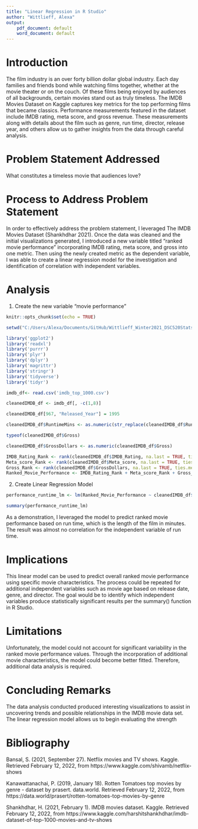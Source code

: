 ```yaml
---
title: "Linear Regression in R Studio"
author: "Wittlieff, Alexa"
output: 
    pdf_document: default
    word_document: default
---
```



# Introduction

The film industry is an over forty billion dollar global industry. Each day families and friends bond while watching films together, whether at the movie theater or on the couch. Of these films being enjoyed by audiences of all backgrounds, certain movies stand out as truly timeless. The IMDB Movies Dataset on Kaggle captures key metrics for the top performing films that became classics. Performance measurements featured in the dataset include IMDB rating, meta score, and gross revenue. These measurements along with details about the film such as genre, run time, director, release year, and others allow us to gather insights from the data through careful analysis.

# Problem Statement Addressed

What constitutes a timeless movie that audiences love?

# Process to Address Problem Statement

In order to effectively address the problem statement, I leveraged The IMDB Movies Dataset (Shankhdhar 2021). Once the data was cleaned and the initial visualizations generated, I introduced a new variable titled "ranked movie performance" incorporating IMDB rating, meta score, and gross into one metric. Then using the newly created metric as the dependent variable, I was able to create a linear regression model for the investigation and identification of correlation with independent variables.

# Analysis

1. Create the new variable "movie performance"

```r
knitr::opts_chunk$set(echo = TRUE)
```

```r
setwd("C:/Users/Alexa/Documents/GitHub/Wittlieff_Winter2021_DSC520StatsforDS")
```

```r
library('ggplot2')
library('readxl')
library('purrr')
library('plyr')
library('dplyr')
library('magrittr')
library('stringr')
library('tidyverse')
library('tidyr')
```

```r
imdb_df<- read.csv('imdb_top_1000.csv')
```

```r
cleanedIMDB_df <- imdb_df[, -c(1,8)]
```

```r
cleanedIMDB_df[967, "Released_Year"] = 1995
```

```r
cleanedIMDB_df$RuntimeMins <- as.numeric(str_replace(cleanedIMDB_df$Runtime, pattern = " min", ""))
```

```r
typeof(cleanedIMDB_df$Gross)
```

```r
cleanedIMDB_df$GrossDollars <- as.numeric(cleanedIMDB_df$Gross)
```


```r
IMDB_Rating_Rank <- rank(cleanedIMDB_df$IMDB_Rating, na.last = TRUE, ties.method = "average")
Meta_score_Rank <- rank(cleanedIMDB_df$Meta_score, na.last = TRUE, ties.method = "average")
Gross_Rank <- rank(cleanedIMDB_df$GrossDollars, na.last = TRUE, ties.method = "average")
Ranked_Movie_Performance <- IMDB_Rating_Rank + Meta_score_Rank + Gross_Rank
```

2. Create Linear Regression Model

```r
performance_runtime_lm <- lm(Ranked_Movie_Performance ~ cleanedIMDB_df$RuntimeMins)
```

```r
summary(performance_runtime_lm)
```
As a demonstration, I leveraged the model to predict ranked movie performance based on run time, which is the length of the film in minutes. The result was almost no correlation for the independent variable of run time.

# Implications

This linear model can be used to predict overall ranked movie performance using specific movie characteristics.  The process could be repeated for additional independent variables such as movie age based on release date, genre, and director. The goal would be to identify which independent variables produce statistically significant results per the summary() function in R Studio. 

# Limitations

Unfortunately, the model could not account for significant variability in the ranked movie performance values. Through the incorporation of additional movie characteristics, the model could become better fitted. Therefore, additional data analysis is required.

# Concluding Remarks

The data analysis conducted produced interesting visualizations to assist in uncovering trends and possible relationships in the IMDB movie data set. The linear regression model allows us to begin evaluating the strength 

# Bibliography

Bansal, S. (2021, September 27). Netflix movies and TV shows. Kaggle. Retrieved February 12, 2022, from https://www.kaggle.com/shivamb/netflix-shows 

Kanawattanachai, P. (2019, January 18). Rotten Tomatoes top movies by genre - dataset by prasert. data.world. Retrieved February 12, 2022, from https://data.world/prasert/rotten-tomatoes-top-movies-by-genre 

Shankhdhar, H. (2021, February 1). IMDB movies dataset. Kaggle. Retrieved February 12, 2022, from https://www.kaggle.com/harshitshankhdhar/imdb-dataset-of-top-1000-movies-and-tv-shows 


